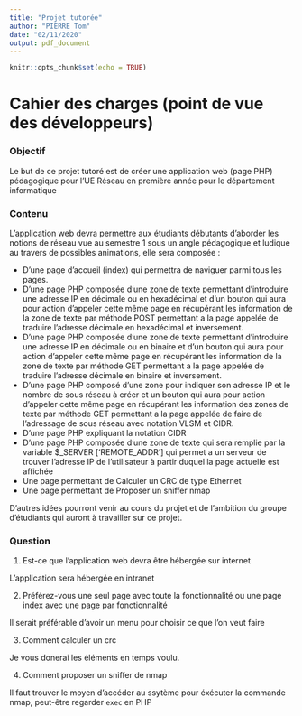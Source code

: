 ```yaml
---
title: "Projet tutorée"
author: "PIERRE Tom"
date: "02/11/2020"
output: pdf_document
---
```


```r
knitr::opts_chunk$set(echo = TRUE)
```

# Cahier des charges (point de vue des développeurs)

### Objectif 

Le but de ce projet tutoré est de créer une application web (page PHP) pédagogique pour l’UE Réseau en première année pour le département informatique

### Contenu

L’application web devra permettre aux étudiants débutants d’aborder les notions de réseau vue au semestre 1 sous un angle pédagogique et ludique au travers de possibles animations, elle sera composée : 

* D’une page d’accueil (index) qui permettra de naviguer parmi tous les pages.
* D’une page PHP composée d’une zone de texte permettant d’introduire une adresse IP en décimale ou en hexadécimal et d’un bouton qui aura pour action d’appeler cette même page en récupérant les information de la zone de texte par méthode POST permettant a la page appelée de traduire l’adresse décimale en hexadécimal et inversement.
* D’une page PHP composée d’une zone de texte permettant d’introduire une adresse IP en décimale ou en binaire et d’un bouton qui aura pour action d’appeler cette même page en récupérant les information de la zone de texte par méthode GET permettant a la page appelée de traduire l’adresse décimale en binaire et inversement.
* D’une page PHP composé d’une zone pour indiquer son adresse IP et le nombre de sous réseau à créer et un bouton qui aura pour action d’appeler cette même page en récupérant les information des zones de texte par méthode GET permettant a la page appelée de faire de l’adressage de sous réseau avec notation VLSM et CIDR.
* D'une page PHP expliquant la notation CIDR
* D’une page PHP composée d’une zone de texte qui sera remplie par la variable $_SERVER ['REMOTE_ADDR'] qui permet a un serveur de trouver l’adresse IP de l'utilisateur à partir duquel la page actuelle est affichée
* Une page permettant de Calculer un CRC de type Ethernet
* Une page permettant de Proposer un sniffer nmap


D’autres idées pourront venir au cours du projet et de l’ambition du groupe d’étudiants qui auront à travailler sur ce projet.

### Question

1.	Est-ce que l’application web devra être hébergée sur internet

L'application sera hébergée en intranet

2.	Préférez-vous une seul page avec toute la fonctionnalité ou une page index avec une page par fonctionnalité

Il serait préférable d'avoir un menu pour choisir ce que l'on veut faire

3.	Comment calculer un crc

Je vous donerai les éléments en temps voulu.

4.	Comment proposer un sniffer de nmap

Il faut trouver le moyen d'accéder au ssytème pour éxécuter la commande nmap, peut-être regarder `exec` en PHP

